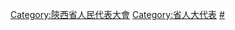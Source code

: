 [[Category:陝西省人民代表大會|Category:陝西省人民代表大會]]
[[Category:省人大代表|Category:省人大代表]]
[[Category:陕西省各级人大代表|#]]